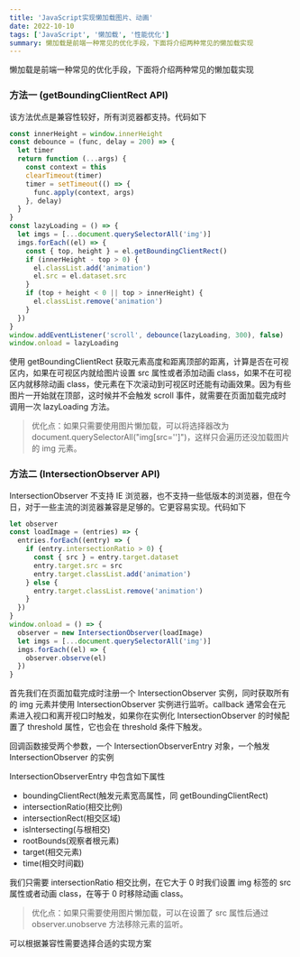 ```yaml
---
title: 'JavaScript实现懒加载图片、动画'
date: 2022-10-10
tags: ['JavaScript', '懒加载', '性能优化']
summary: 懒加载是前端一种常见的优化手段，下面将介绍两种常见的懒加载实现
---
```


懒加载是前端一种常见的优化手段，下面将介绍两种常见的懒加载实现

### 方法一 (getBoundingClientRect API)

该方法优点是兼容性较好，所有浏览器都支持。代码如下

```javascript
const innerHeight = window.innerHeight
const debounce = (func, delay = 200) => {
  let timer
  return function (...args) {
    const context = this
    clearTimeout(timer)
    timer = setTimeout(() => {
      func.apply(context, args)
    }, delay)
  }
}
const lazyLoading = () => {
  let imgs = [...document.querySelectorAll('img')]
  imgs.forEach((el) => {
    const { top, height } = el.getBoundingClientRect()
    if (innerHeight - top > 0) {
      el.classList.add('animation')
      el.src = el.dataset.src
    }
    if (top + height < 0 || top > innerHeight) {
      el.classList.remove('animation')
    }
  })
}
window.addEventListener('scroll', debounce(lazyLoading, 300), false)
window.onload = lazyLoading
```

使用 getBoundingClientRect 获取元素高度和距离顶部的距离，计算是否在可视区内，如果在可视区内就给图片设置 src 属性或者添加动画 class，如果不在可视区内就移除动画 class，使元素在下次滚动到可视区时还能有动画效果。因为有些图片一开始就在顶部，这时候并不会触发 scroll 事件，就需要在页面加载完成时调用一次 lazyLoading 方法。

> 优化点：如果只需要使用图片懒加载，可以将选择器改为 document.querySelectorAll("img[src='']")，这样只会遍历还没加载图片的 img 元素。

### 方法二 (IntersectionObserver API)

IntersectionObserver 不支持 IE 浏览器，也不支持一些低版本的浏览器，但在今日，对于一些主流的浏览器兼容是足够的。它更容易实现。代码如下

```javascript
let observer
const loadImage = (entries) => {
  entries.forEach((entry) => {
    if (entry.intersectionRatio > 0) {
      const { src } = entry.target.dataset
      entry.target.src = src
      entry.target.classList.add('animation')
    } else {
      entry.target.classList.remove('animation')
    }
  })
}
window.onload = () => {
  observer = new IntersectionObserver(loadImage)
  let imgs = [...document.querySelectorAll('img')]
  imgs.forEach((el) => {
    observer.observe(el)
  })
}
```

首先我们在页面加载完成时注册一个 IntersectionObserver 实例，同时获取所有的 img 元素并使用 IntersectionObserver 实例进行监听。callback 通常会在元素进入视口和离开视口时触发，如果你在实例化 IntersectionObserver 的时候配置了 threshold 属性，它也会在 threshold 条件下触发。

回调函数接受两个参数，一个 IntersectionObserverEntry 对象，一个触发 IntersectionObserver 的实例

IntersectionObserverEntry 中包含如下属性

- boundingClientRect(触发元素宽高属性，同 getBoundingClientRect)
- intersectionRatio(相交比例)
- intersectionRect(相交区域)
- isIntersecting(与根相交)
- rootBounds(观察者根元素)
- target(相交元素)
- time(相交时间戳)

我们只需要 intersectionRatio 相交比例，在它大于 0 时我们设置 img 标签的 src 属性或者动画 class，在等于 0 时移除动画 class。

> 优化点：如果只需要使用图片懒加载，可以在设置了 src 属性后通过 observer.unobserve 方法移除元素的监听。

可以根据兼容性需要选择合适的实现方案
